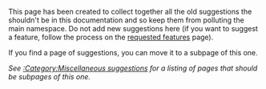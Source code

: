 This page has been created to collect together all the old suggestions the shouldn't be in this documentation and so keep them from polluting the main namespace.  Do not add new suggestions here (if you want to suggest a feature, follow the process on the [[Main/en/Requested features|requested features]] page).

If you find a page of suggestions, you can move it to a subpage of this one.

''See [[Category/en/Miscellaneous suggestions|:Category:Miscellaneous suggestions]] for a listing of pages that should be subpages of this one.''